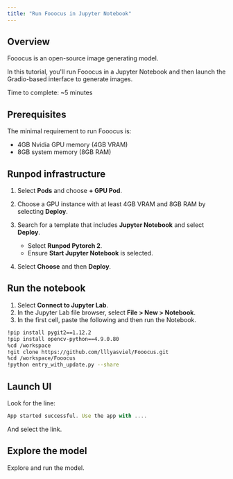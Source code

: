 ```yaml
---
title: "Run Fooocus in Jupyter Notebook"
---
```


## Overview

Fooocus is an open-source image generating model.

In this tutorial, you'll run Fooocus in a Jupyter Notebook and then launch the Gradio-based interface to generate images.

Time to complete: \~5 minutes

## Prerequisites

The minimal requirement to run Fooocus is:

* 4GB Nvidia GPU memory (4GB VRAM)
* 8GB system memory (8GB RAM)

## Runpod infrastructure

1. Select **Pods** and choose **+ GPU Pod**.

2. Choose a GPU instance with at least 4GB VRAM and 8GB RAM by selecting **Deploy**.

3. Search for a template that includes **Jupyter Notebook** and select **Deploy**.

   * Select **Runpod Pytorch 2**.
   * Ensure **Start Jupyter Notebook** is selected.

4. Select **Choose** and then **Deploy**.

## Run the notebook

1. Select **Connect to Jupyter Lab**.
2. In the Jupyter Lab file browser, select **File > New > Notebook**.
3. In the first cell, paste the following and then run the Notebook.

```bash
!pip install pygit2==1.12.2
!pip install opencv-python==4.9.0.80
%cd /workspace
!git clone https://github.com/lllyasviel/Fooocus.git
%cd /workspace/Fooocus
!python entry_with_update.py --share
```

## Launch UI

Look for the line:

```javascript
App started successful. Use the app with ....
```

And select the link.

## Explore the model

Explore and run the model.
